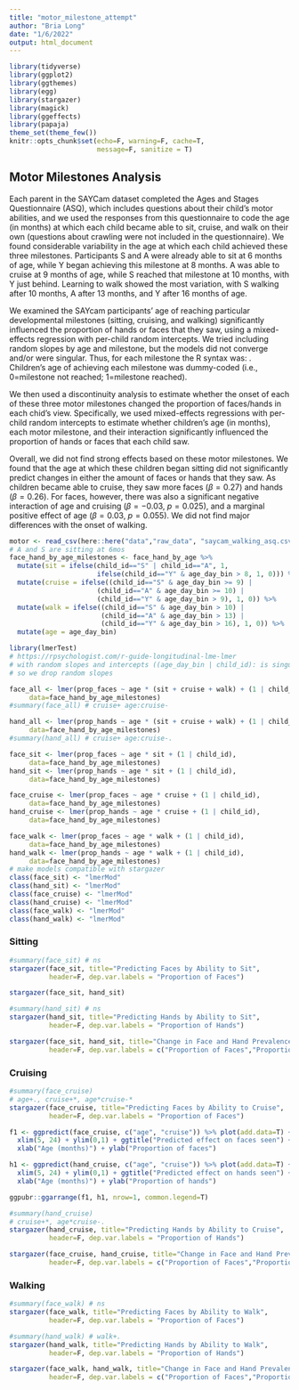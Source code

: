 ```yaml
---
title: "motor_milestone_attempt"
author: "Bria Long"
date: "1/6/2022"
output: html_document
---
```


```r
library(tidyverse)
library(ggplot2)
library(ggthemes)
library(egg)
library(stargazer)
library(magick)
library(ggeffects)
library(papaja)
theme_set(theme_few())
knitr::opts_chunk$set(echo=F, warning=F, cache=T, 
                      message=F, sanitize = T)
```


## Motor Milestones Analysis 
Each parent in the SAYCam dataset completed the Ages and Stages Questionnaire (ASQ), which includes questions about their child's motor abilities, and we used the responses from this questionnaire to code the age (in months) at which each child became able to sit, cruise, and walk on their own (questions about crawling were not included in the questionnaire). We found considerable variability in the age at which each child achieved these three milestones. Participants S and A were already able to sit at 6 months of age, while Y began achieving this milestone at 8 months. A was able to cruise at 9 months of age, while S reached that milestone at 10 months, with Y just behind. Learning to walk showed the most variation, with S walking after 10 months, A after 13 months, and Y after 16 months of age.

We examined the SAYcam participants' age of reaching particular developmental milestones (sitting, cruising, and walking) significantly influenced the proportion of hands or faces that they saw, using a mixed-effects regression with per-child random intercepts.
We tried including random slopes by age and milestone, but the models did not converge and/or were singular. Thus, for each milestone the R syntax was: \textit{prop_faces ~ age * milestone + (1 | child_id)}. Children's age of achieving each milestone was dummy-coded (i.e., 0=milestone not reached; 1=milestone reached).

We then used a discontinuity analysis to estimate whether the onset of each of these three motor milestones changed the proportion of faces/hands in each chid's view. Specifically, we used mixed-effects regressions with per-child random intercepts to estimate whether children's age (in months), each motor milestone, and their interaction significantly influenced the proportion of hands or faces that each child saw.

Overall, we did not find strong effects based on these motor milestones. We found that the age at which these children began sitting did not significantly predict changes in either the amount of faces or hands that they saw. As children became able to cruise, they saw more faces ($\beta = 0.27$) and hands ($\beta = 0.26$). For faces, however, there was also a significant negative interaction of age and cruising ($\beta = -0.03$, $p=0.025$), and a marginal positive effect of age ($\beta = 0.03$, $p=0.055$). We did not find major differences with the onset of walking.  

```r
motor <- read_csv(here::here("data","raw_data", "saycam_walking_asq.csv"))
# A and S are sitting at 6mos
face_hand_by_age_milestones <- face_hand_by_age %>%
  mutate(sit = ifelse(child_id=="S" | child_id=="A", 1, 
                      ifelse(child_id=="Y" & age_day_bin > 8, 1, 0))) %>%
  mutate(cruise = ifelse((child_id=="S" & age_day_bin >= 9) | 
                      (child_id=="A" & age_day_bin >= 10) | 
                      (child_id=="Y" & age_day_bin > 9), 1, 0)) %>%
  mutate(walk = ifelse((child_id=="S" & age_day_bin > 10) |
                       (child_id=="A" & age_day_bin > 13) |
                       (child_id=="Y" & age_day_bin > 16), 1, 0)) %>%
  mutate(age = age_day_bin)

library(lmerTest)
# https://rpsychologist.com/r-guide-longitudinal-lme-lmer
# with random slopes and intercepts ((age_day_bin | child_id): is singular / not converging
# so we drop random slopes

face_all <- lmer(prop_faces ~ age * (sit + cruise + walk) + (1 | child_id), 
     data=face_hand_by_age_milestones) 
#summary(face_all) # cruise+ age:cruise-

hand_all <- lmer(prop_hands ~ age * (sit + cruise + walk) + (1 | child_id), 
     data=face_hand_by_age_milestones) 
#summary(hand_all) # cruise+ age:cruise-.

face_sit <- lmer(prop_faces ~ age * sit + (1 | child_id), 
     data=face_hand_by_age_milestones) 
hand_sit <- lmer(prop_hands ~ age * sit + (1 | child_id), 
     data=face_hand_by_age_milestones) 

face_cruise <- lmer(prop_faces ~ age * cruise + (1 | child_id), 
     data=face_hand_by_age_milestones)
hand_cruise <- lmer(prop_hands ~ age * cruise + (1 | child_id), 
     data=face_hand_by_age_milestones)

face_walk <- lmer(prop_faces ~ age * walk + (1 | child_id), 
     data=face_hand_by_age_milestones)
hand_walk <- lmer(prop_hands ~ age * walk + (1 | child_id), 
     data=face_hand_by_age_milestones)
# make models compatible with stargazer
class(face_sit) <- "lmerMod"
class(hand_sit) <- "lmerMod"
class(face_cruise) <- "lmerMod"
class(hand_cruise) <- "lmerMod"
class(face_walk) <- "lmerMod"
class(hand_walk) <- "lmerMod"
```

### Sitting

```r
#summary(face_sit) # ns
stargazer(face_sit, title="Predicting Faces by Ability to Sit", 
          header=F, dep.var.labels = "Proportion of Faces")

stargazer(face_sit, hand_sit)
```

```r
#summary(hand_sit) # ns
stargazer(hand_sit, title="Predicting Hands by Ability to Sit", 
          header=F, dep.var.labels = "Proportion of Hands")
```

```r
stargazer(face_sit, hand_sit, title="Change in Face and Hand Prevalence by Ability to Sit", 
          header=F, dep.var.labels = c("Proportion of Faces","Proportion of Hands"), nobs=F)
```

### Cruising

```r
#summary(face_cruise) 
# age+., cruise+*, age*cruise-*
stargazer(face_cruise, title="Predicting Faces by Ability to Cruise", 
          header=F, dep.var.labels = "Proportion of Faces")
```


```r
f1 <- ggpredict(face_cruise, c("age", "cruise")) %>% plot(add.data=T) +
  xlim(5, 24) + ylim(0,1) + ggtitle("Predicted effect on faces seen") + 
  xlab("Age (months)") + ylab("Proportion of faces") 

h1 <- ggpredict(hand_cruise, c("age", "cruise")) %>% plot(add.data=T) +
  xlim(5, 24) + ylim(0,1) + ggtitle("Predicted effect on hands seen") + 
  xlab("Age (months)") + ylab("Proportion of hands") 

ggpubr::ggarrange(f1, h1, nrow=1, common.legend=T)
```


```r
#summary(hand_cruise) 
# cruise+*, age*cruise-.
stargazer(hand_cruise, title="Predicting Hands by Ability to Cruise", 
          header=F, dep.var.labels = "Proportion of Hands") 
```

```r
stargazer(face_cruise, hand_cruise, title="Change in Face and Hand Prevalence by Ability to Cruise", 
          header=F, dep.var.labels = c("Proportion of Faces","Proportion of Hands"), nobs=F)
```


### Walking

```r
#summary(face_walk) # ns
stargazer(face_walk, title="Predicting Faces by Ability to Walk", 
          header=F, dep.var.labels = "Proportion of Faces")
```


```r
#summary(hand_walk) # walk+.
stargazer(hand_walk, title="Predicting Hands by Ability to Walk", 
          header=F, dep.var.labels = "Proportion of Hands")
```

```r
stargazer(face_walk, hand_walk, title="Change in Face and Hand Prevalence by Ability to Walk", 
          header=F, dep.var.labels = c("Proportion of Faces","Proportion of Hands"), nobs=F)
```





